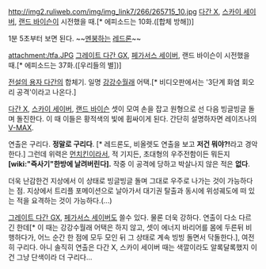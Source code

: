 http://img2.ruliweb.com/img/img_link7/266/265715_10.jpg
[[다간 X]], [[스카이 세이버]], [[랜드 바이슨]]이 시전했을 때.[* 에피소드는 10화.([합체 방해])]

{{{#!html
<iframe width="420" height="315" src="//www.youtube.com/embed/Ryp16cva61o" frameborder="0" allowfullscreen></iframe>
}}}
1분 5초부터 보면 된다. ~~[[멘붕]]하는 [[레드론]]~~

attachment:/tfa.JPG
[[그레이트 다간 GX]], [[페가서스 세이버]], 랜드 바이슨이 시전했을 때.[* 에피소드는 37화.([우리들의 별])]

{{{#!html
<iframe width="420" height="315" src="//www.youtube.com/embed/FYESMt29bE8?feature=player_detailpage" frameborder="0" allowfullscreen></iframe>}}}

[[전설의 용자 다간]]의 합체기. 일명 [[강강수월래]] 어택.[* 비디오판에서는 '3단계 화염 회오리 공격'이라고 나온다.]

[[다간 X]], [[스카이 세이버]], [[랜드 바이슨]] 셋이 모여 손을 잡고 원형으로 선 다음 빙글빙글 돌며 돌진한다. 이 때 이들은 황적색의 빛에 휩싸이게 된다. 간단히 설명하자면 레이즈나의 [[V-MAX]].

연출은 구리다. '''정말로 구리다'''. [* 레드론도, 비올렛도 연출을 보고 '''저건 뭐야?!'''라고 경악한다.] 그런데 위력은 [[먼치킨]]이라서, 적 기지든, 초대형의 우주전함이든 뭐든지 '''[wiki:"즉사기"한방에 날려버린다].''' 작중 이 공격에 당하고 박살나지 않은 적은 '''없다'''.

더욱 난감한건 지상에서 이 상태로 빙글빙글 돌며 그대로 우주로 나가는 것이 가능하다는 점. 지상에서 트리플 포메이션으로 날아가서 대기권 탈출과 동시에 위성궤도에 떠 있는 적을 요격하는 것이 가능하다.(...)

[[그레이트 다간 GX]], [[페가서스 세이버]]도 쓸수 있다. 물론 더욱 강하다. 연출이 다소 다르긴 한데[* 이 때는 강강수월래 어택은 하지 않고, 셋이 에너지 바리어를 몸에 두른뒤 비행하다가, 어느 순간 한 점에 모두 모인 뒤 그 상태로 계속 빙빙 돌면서 닥돌한다.], 여전히 구리다. 아니 솔직히 연출은 다간 X, 스카이 세이버 때는 색깔이라도 알록달록했지 이건 그냥 단색이라 더 구리다...
